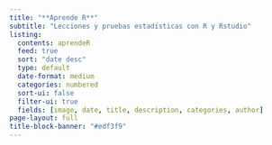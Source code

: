 ```yaml
---
title: "**Aprende R**"
subtitle: "Lecciones y pruebas estadísticas con R y Rstudio" 
listing:
  contents: aprendeR
  feed: true
  sort: "date desc"
  type: default 
  date-format: medium
  categories: numbered
  sort-ui: false
  filter-ui: true
  fields: [image, date, title, description, categories, author]  
page-layout: full
title-block-banner: "#edf3f9"
---
```

